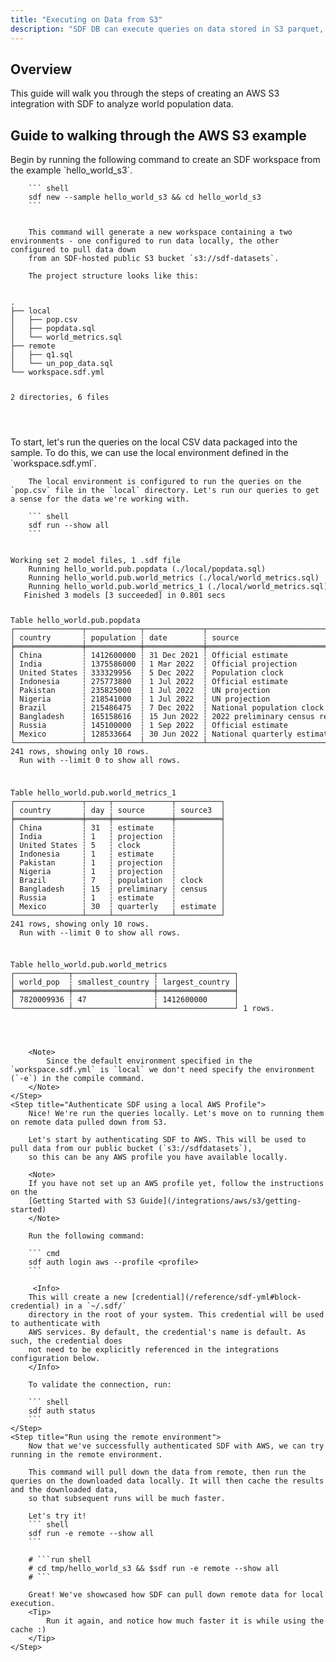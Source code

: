```yaml
---
title: "Executing on Data from S3"
description: "SDF DB can execute queries on data stored in S3 parquet, CSV, JSON, gzip, and more"
---
```


## Overview

This guide will walk you through the steps of creating an AWS S3 
integration with SDF to analyze world population data. 

## Guide to walking through the AWS S3 example

<Steps>
    <Step title="Create Hello World S3 Workspace from Example">
        Begin by running the following command to create an SDF workspace from the example 
        `hello_world_s3`.

        ``` shell 
        sdf new --sample hello_world_s3 && cd hello_world_s3
        ```


        This command will generate a new workspace containing a two environments - one configured to run data locally, the other configured to pull data down
        from an SDF-hosted public S3 bucket `s3://sdf-datasets`.

        The project structure looks like this:

<div className="bg-[#0F1117] dark:bg-codeblock rounded-xl dark:ring-1 dark:ring-gray-800/50 relative">
<pre style={{ fontFamily: 'monospace', backgroundColor: 'transparent' }} className='language-shell'>
<code className='language-shell'>
.
├──&nbsp;local
│  &nbsp;├──&nbsp;pop.csv
│  &nbsp;├──&nbsp;popdata.sql
│  &nbsp;└──&nbsp;world_metrics.sql
├──&nbsp;remote
│  &nbsp;├──&nbsp;q1.sql
│  &nbsp;└──&nbsp;un_pop_data.sql
└──&nbsp;workspace.sdf.yml

2&nbsp;directories,&nbsp;6&nbsp;files

</code>
</pre>
</div>
    </Step>
    <Step title="Build using local population data">
        To start, let's run the queries on the local CSV data packaged into the sample. To do this, we can use the local environment defined in the `workspace.sdf.yml`.
        
        The local environment is configured to run the queries on the `pop.csv` file in the `local` directory. Let's run our queries to get a sense for the data we're working with.

        ``` shell
        sdf run --show all
        ```

<div className="bg-[#0F1117] dark:bg-codeblock rounded-xl dark:ring-1 dark:ring-gray-800/50 relative">
<pre style={{ fontFamily: 'monospace', backgroundColor: 'transparent' }} className='language-shell'>
<code className='language-shell'>
Working&nbsp;set&nbsp;2&nbsp;model&nbsp;files,&nbsp;1&nbsp;.sdf&nbsp;file
&nbsp;&nbsp;&nbsp;&nbsp;Running&nbsp;hello_world.pub.popdata&nbsp;(./local/popdata.sql)
&nbsp;&nbsp;&nbsp;&nbsp;Running&nbsp;hello_world.pub.world_metrics&nbsp;(./local/world_metrics.sql)
&nbsp;&nbsp;&nbsp;&nbsp;Running&nbsp;hello_world.pub.world_metrics_1&nbsp;(./local/world_metrics.sql)
&nbsp;&nbsp;&nbsp;Finished&nbsp;3&nbsp;models&nbsp;[3&nbsp;succeeded]&nbsp;in&nbsp;0.801&nbsp;secs

Table&nbsp;hello_world.pub.popdata
┌───────────────┬────────────┬─────────────┬────────────────────────────────┐
│&nbsp;country&nbsp;&nbsp;&nbsp;&nbsp;&nbsp;&nbsp;&nbsp;┆&nbsp;population&nbsp;┆&nbsp;date&nbsp;&nbsp;&nbsp;&nbsp;&nbsp;&nbsp;&nbsp;&nbsp;┆&nbsp;source&nbsp;&nbsp;&nbsp;&nbsp;&nbsp;&nbsp;&nbsp;&nbsp;&nbsp;&nbsp;&nbsp;&nbsp;&nbsp;&nbsp;&nbsp;&nbsp;&nbsp;&nbsp;&nbsp;&nbsp;&nbsp;&nbsp;&nbsp;&nbsp;&nbsp;│
╞═══════════════╪════════════╪═════════════╪════════════════════════════════╡
│&nbsp;China&nbsp;&nbsp;&nbsp;&nbsp;&nbsp;&nbsp;&nbsp;&nbsp;&nbsp;┆&nbsp;1412600000&nbsp;┆&nbsp;31&nbsp;Dec&nbsp;2021&nbsp;┆&nbsp;Official&nbsp;estimate&nbsp;&nbsp;&nbsp;&nbsp;&nbsp;&nbsp;&nbsp;&nbsp;&nbsp;&nbsp;&nbsp;&nbsp;&nbsp;&nbsp;│
│&nbsp;India&nbsp;&nbsp;&nbsp;&nbsp;&nbsp;&nbsp;&nbsp;&nbsp;&nbsp;┆&nbsp;1375586000&nbsp;┆&nbsp;1&nbsp;Mar&nbsp;2022&nbsp;&nbsp;┆&nbsp;Official&nbsp;projection&nbsp;&nbsp;&nbsp;&nbsp;&nbsp;&nbsp;&nbsp;&nbsp;&nbsp;&nbsp;&nbsp;&nbsp;│
│&nbsp;United&nbsp;States&nbsp;┆&nbsp;333329956&nbsp;&nbsp;┆&nbsp;5&nbsp;Dec&nbsp;2022&nbsp;&nbsp;┆&nbsp;Population&nbsp;clock&nbsp;&nbsp;&nbsp;&nbsp;&nbsp;&nbsp;&nbsp;&nbsp;&nbsp;&nbsp;&nbsp;&nbsp;&nbsp;&nbsp;&nbsp;│
│&nbsp;Indonesia&nbsp;&nbsp;&nbsp;&nbsp;&nbsp;┆&nbsp;275773800&nbsp;&nbsp;┆&nbsp;1&nbsp;Jul&nbsp;2022&nbsp;&nbsp;┆&nbsp;Official&nbsp;estimate&nbsp;&nbsp;&nbsp;&nbsp;&nbsp;&nbsp;&nbsp;&nbsp;&nbsp;&nbsp;&nbsp;&nbsp;&nbsp;&nbsp;│
│&nbsp;Pakistan&nbsp;&nbsp;&nbsp;&nbsp;&nbsp;&nbsp;┆&nbsp;235825000&nbsp;&nbsp;┆&nbsp;1&nbsp;Jul&nbsp;2022&nbsp;&nbsp;┆&nbsp;UN&nbsp;projection&nbsp;&nbsp;&nbsp;&nbsp;&nbsp;&nbsp;&nbsp;&nbsp;&nbsp;&nbsp;&nbsp;&nbsp;&nbsp;&nbsp;&nbsp;&nbsp;&nbsp;&nbsp;│
│&nbsp;Nigeria&nbsp;&nbsp;&nbsp;&nbsp;&nbsp;&nbsp;&nbsp;┆&nbsp;218541000&nbsp;&nbsp;┆&nbsp;1&nbsp;Jul&nbsp;2022&nbsp;&nbsp;┆&nbsp;UN&nbsp;projection&nbsp;&nbsp;&nbsp;&nbsp;&nbsp;&nbsp;&nbsp;&nbsp;&nbsp;&nbsp;&nbsp;&nbsp;&nbsp;&nbsp;&nbsp;&nbsp;&nbsp;&nbsp;│
│&nbsp;Brazil&nbsp;&nbsp;&nbsp;&nbsp;&nbsp;&nbsp;&nbsp;&nbsp;┆&nbsp;215486475&nbsp;&nbsp;┆&nbsp;7&nbsp;Dec&nbsp;2022&nbsp;&nbsp;┆&nbsp;National&nbsp;population&nbsp;clock&nbsp;&nbsp;&nbsp;&nbsp;&nbsp;&nbsp;│
│&nbsp;Bangladesh&nbsp;&nbsp;&nbsp;&nbsp;┆&nbsp;165158616&nbsp;&nbsp;┆&nbsp;15&nbsp;Jun&nbsp;2022&nbsp;┆&nbsp;2022&nbsp;preliminary&nbsp;census&nbsp;result&nbsp;│
│&nbsp;Russia&nbsp;&nbsp;&nbsp;&nbsp;&nbsp;&nbsp;&nbsp;&nbsp;┆&nbsp;145100000&nbsp;&nbsp;┆&nbsp;1&nbsp;Sep&nbsp;2022&nbsp;&nbsp;┆&nbsp;Official&nbsp;estimate&nbsp;&nbsp;&nbsp;&nbsp;&nbsp;&nbsp;&nbsp;&nbsp;&nbsp;&nbsp;&nbsp;&nbsp;&nbsp;&nbsp;│
│&nbsp;Mexico&nbsp;&nbsp;&nbsp;&nbsp;&nbsp;&nbsp;&nbsp;&nbsp;┆&nbsp;128533664&nbsp;&nbsp;┆&nbsp;30&nbsp;Jun&nbsp;2022&nbsp;┆&nbsp;National&nbsp;quarterly&nbsp;estimate&nbsp;&nbsp;&nbsp;&nbsp;│
└───────────────┴────────────┴─────────────┴────────────────────────────────┘
241&nbsp;rows,&nbsp;showing&nbsp;only&nbsp;10&nbsp;rows.
&nbsp;&nbsp;Run&nbsp;with&nbsp;&#45;&#45;limit&nbsp;0&nbsp;to&nbsp;show&nbsp;all&nbsp;rows.

Table&nbsp;hello_world.pub.world_metrics_1
┌───────────────┬─────┬─────────────┬──────────┐
│&nbsp;country&nbsp;&nbsp;&nbsp;&nbsp;&nbsp;&nbsp;&nbsp;┆&nbsp;day&nbsp;┆&nbsp;source&nbsp;&nbsp;&nbsp;&nbsp;&nbsp;&nbsp;┆&nbsp;source3&nbsp;&nbsp;│
╞═══════════════╪═════╪═════════════╪══════════╡
│&nbsp;China&nbsp;&nbsp;&nbsp;&nbsp;&nbsp;&nbsp;&nbsp;&nbsp;&nbsp;┆&nbsp;31&nbsp;&nbsp;┆&nbsp;estimate&nbsp;&nbsp;&nbsp;&nbsp;┆&nbsp;&nbsp;&nbsp;&nbsp;&nbsp;&nbsp;&nbsp;&nbsp;&nbsp;&nbsp;│
│&nbsp;India&nbsp;&nbsp;&nbsp;&nbsp;&nbsp;&nbsp;&nbsp;&nbsp;&nbsp;┆&nbsp;1&nbsp;&nbsp;&nbsp;┆&nbsp;projection&nbsp;&nbsp;┆&nbsp;&nbsp;&nbsp;&nbsp;&nbsp;&nbsp;&nbsp;&nbsp;&nbsp;&nbsp;│
│&nbsp;United&nbsp;States&nbsp;┆&nbsp;5&nbsp;&nbsp;&nbsp;┆&nbsp;clock&nbsp;&nbsp;&nbsp;&nbsp;&nbsp;&nbsp;&nbsp;┆&nbsp;&nbsp;&nbsp;&nbsp;&nbsp;&nbsp;&nbsp;&nbsp;&nbsp;&nbsp;│
│&nbsp;Indonesia&nbsp;&nbsp;&nbsp;&nbsp;&nbsp;┆&nbsp;1&nbsp;&nbsp;&nbsp;┆&nbsp;estimate&nbsp;&nbsp;&nbsp;&nbsp;┆&nbsp;&nbsp;&nbsp;&nbsp;&nbsp;&nbsp;&nbsp;&nbsp;&nbsp;&nbsp;│
│&nbsp;Pakistan&nbsp;&nbsp;&nbsp;&nbsp;&nbsp;&nbsp;┆&nbsp;1&nbsp;&nbsp;&nbsp;┆&nbsp;projection&nbsp;&nbsp;┆&nbsp;&nbsp;&nbsp;&nbsp;&nbsp;&nbsp;&nbsp;&nbsp;&nbsp;&nbsp;│
│&nbsp;Nigeria&nbsp;&nbsp;&nbsp;&nbsp;&nbsp;&nbsp;&nbsp;┆&nbsp;1&nbsp;&nbsp;&nbsp;┆&nbsp;projection&nbsp;&nbsp;┆&nbsp;&nbsp;&nbsp;&nbsp;&nbsp;&nbsp;&nbsp;&nbsp;&nbsp;&nbsp;│
│&nbsp;Brazil&nbsp;&nbsp;&nbsp;&nbsp;&nbsp;&nbsp;&nbsp;&nbsp;┆&nbsp;7&nbsp;&nbsp;&nbsp;┆&nbsp;population&nbsp;&nbsp;┆&nbsp;clock&nbsp;&nbsp;&nbsp;&nbsp;│
│&nbsp;Bangladesh&nbsp;&nbsp;&nbsp;&nbsp;┆&nbsp;15&nbsp;&nbsp;┆&nbsp;preliminary&nbsp;┆&nbsp;census&nbsp;&nbsp;&nbsp;│
│&nbsp;Russia&nbsp;&nbsp;&nbsp;&nbsp;&nbsp;&nbsp;&nbsp;&nbsp;┆&nbsp;1&nbsp;&nbsp;&nbsp;┆&nbsp;estimate&nbsp;&nbsp;&nbsp;&nbsp;┆&nbsp;&nbsp;&nbsp;&nbsp;&nbsp;&nbsp;&nbsp;&nbsp;&nbsp;&nbsp;│
│&nbsp;Mexico&nbsp;&nbsp;&nbsp;&nbsp;&nbsp;&nbsp;&nbsp;&nbsp;┆&nbsp;30&nbsp;&nbsp;┆&nbsp;quarterly&nbsp;&nbsp;&nbsp;┆&nbsp;estimate&nbsp;│
└───────────────┴─────┴─────────────┴──────────┘
241&nbsp;rows,&nbsp;showing&nbsp;only&nbsp;10&nbsp;rows.
&nbsp;&nbsp;Run&nbsp;with&nbsp;&#45;&#45;limit&nbsp;0&nbsp;to&nbsp;show&nbsp;all&nbsp;rows.

Table&nbsp;hello_world.pub.world_metrics
┌────────────┬──────────────────┬─────────────────┐
│&nbsp;world_pop&nbsp;&nbsp;┆&nbsp;smallest_country&nbsp;┆&nbsp;largest_country&nbsp;│
╞════════════╪══════════════════╪═════════════════╡
│&nbsp;7820009936&nbsp;┆&nbsp;47&nbsp;&nbsp;&nbsp;&nbsp;&nbsp;&nbsp;&nbsp;&nbsp;&nbsp;&nbsp;&nbsp;&nbsp;&nbsp;&nbsp;&nbsp;┆&nbsp;1412600000&nbsp;&nbsp;&nbsp;&nbsp;&nbsp;&nbsp;│
└────────────┴──────────────────┴─────────────────┘
1&nbsp;rows.

</code>
</pre>
</div>

        <Note>
            Since the default environment specified in the `workspace.sdf.yml` is `local` we don't need specify the environment (`-e`) in the compile command.
        </Note>
    </Step>
    <Step title="Authenticate SDF using a local AWS Profile">
        Nice! We're run the queries locally. Let's move on to running them on remote data pulled down from S3.

        Let's start by authenticating SDF to AWS. This will be used to pull data from our public bucket (`s3://sdfdatasets`), 
        so this can be any AWS profile you have available locally.

        <Note> 
        If you have not set up an AWS profile yet, follow the instructions on the 
        [Getting Started with S3 Guide](/integrations/aws/s3/getting-started)
        </Note>

        Run the following command:
    
        ``` cmd
        sdf auth login aws --profile <profile>
        ```

         <Info>
        This will create a new [credential](/reference/sdf-yml#block-credential) in a `~/.sdf/` 
        directory in the root of your system. This credential will be used to authenticate with 
        AWS services. By default, the credential's name is default. As such, the credential does 
        not need to be explicitly referenced in the integrations configuration below.
        </Info>

        To validate the connection, run:
        
        ``` shell
        sdf auth status
        ```
    </Step>
    <Step title="Run using the remote environment">
        Now that we've successfully authenticated SDF with AWS, we can try running in the remote environment.

        This command will pull down the data from remote, then run the queries on the downloaded data locally. It will then cache the results and the downloaded data,
        so that subsequent runs will be much faster.

        Let's try it!
        ``` shell
        sdf run -e remote --show all
        ```

        # ```run shell
        # cd tmp/hello_world_s3 && $sdf run -e remote --show all
        # ```

        Great! We've showcased how SDF can pull down remote data for local execution.
        <Tip>
            Run it again, and notice how much faster it is while using the cache :)
        </Tip>
    </Step>
</Steps>
